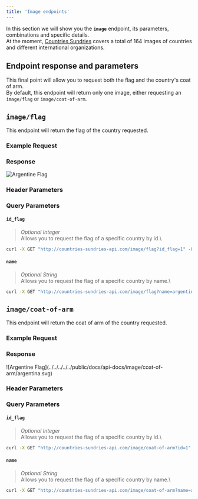 ```yaml
---
title: 'Image endpoints'
---
```






In this section we will show you the **`image`** endpoint, its parameters, combinations and specific details.\
At the moment, <a href="/" class="no-underline">Countries Sundries</a> covers a total of 164 images of countries and different international organizations.

## Endpoint response and parameters

This final point will allow you to request both the flag and the country's coat of arm.\
By default, this endpoint will return only one image, either requesting an `image/flag` or `image/coat-of-arm`.



## `image/flag`
This endpoint will return the flag of the country requested.

### Example Request

<ExampleCodeImageFlag />

### Response
![Argentine Flag](../../../../../public/docs/api-docs/image/flag/argentina.svg)

### Header Parameters
<GlobalHeaderNote />

### Query Parameters
<QueryParamsExplanation />

#### `id_flag`
>_Optional Integer_\
Allows you to request the flag of a specific country by id.\
```bash
curl -X GET "http://countries-sundries-api.com/image/flag?id_flag=1" -H "x-countries_sundries-key: YOUR_API_KEY" -H "x-api-version: 1"
```

#### `name`
>_Optional String_\
Allows you to request the flag of a specific country by name.\
```bash
curl -X GET "http://countries-sundries-api.com/image/flag?name=argentina" -H "x-countries_sundries-key: YOUR_API_KEY" -H "x-api-version: 1"
```



## `image/coat-of-arm`
This endpoint will return the coat of arm of the country requested.

### Example Request

<ExampleCodeImageCoatOfArm />

### Response
<div style="display: flex; justify-content: center; align-items: center;">
  ![Argentine Flag](../../../../../public/docs/api-docs/image/coat-of-arm/argentina.svg)
</div>

### Header Parameters
<GlobalHeaderNote />

### Query Parameters
<QueryParamsExplanation />

#### `id_flag`
>_Optional Integer_\
Allows you to request the flag of a specific country by id.\
```bash
curl -X GET "http://countries-sundries-api.com/image/coat-of-arm?id=1" -H "x-countries_sundries-key: YOUR_API_KEY" -H "x-api-version: 1"
```

#### `name`
>_Optional String_\
Allows you to request the flag of a specific country by name.\
```bash
curl -X GET "http://countries-sundries-api.com/image/coat-of-arm?name=argentina" -H "x-countries_sundries-key: YOUR_API_KEY" -H "x-api-version: 1"
```